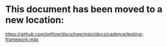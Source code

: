 # This document has been moved to a new location:

https://github.com/onflow/docs/tree/main/docs/cadence/testing-framework.mdx
